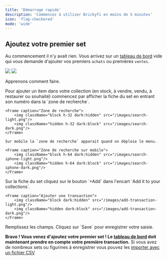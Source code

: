 ```yaml
---
title: 'Démarrage rapide'
description: 'Commencez à utiliser Brickyfi en moins de 5 minutes'
icon: 'flag-checkered'
mode: 'wide'
---
```


## Ajoutez votre premier set

Au commencement il n'y avait rien. Vous arrivez sur un [tableau de bord](/lg-french/dashboard) vide qui vous demande d'ajouter vos premiers `achats` ou premières `ventes`.

<Frame caption="Tableau de bord lors de votre première connexion.">
        <img className="block dark:hidden" src="/images/empty-dashboard-light.png"/>
        <img className="hidden dark:block" src="/images/empty-dashboard-dark.png"/>
</Frame>

Apprenons comment faire.

<Steps>
  <Step title="Recherchez le set">
    Pour ajouter un item dans votre collection (en stock, à vendre, vendu, à restaurer ou souhaité) commencez par afficher la fiche du set en entrant son numéro dans la `zone de recherche`.
    
    <Frame caption="Zone de recherche">
        <img className="block h-32 dark:hidden" src="/images/search-light.png"/>
        <img className="hidden h-32 dark:block" src="/images/search-dark.png"/>
    </Frame>

    Sur mobile la `zone de recherche` apparait quand on déploie le menu.

    <Frame caption="Zone de recherche sur mobile">
        <img className="block h-64 dark:hidden" src="/images/search-iphone-light.png"/>
        <img className="hidden h-64 dark:block" src="/images/search-iphone-dark.png"/>
    </Frame>

  </Step>
  <Step title="Ajoutez une transaction">
    Sur la fiche du set cliquez sur le bouton `+Add` dans l'encart `Add it to your collections`.

    <Frame caption="Ajouter une transaction">
        <img className="block dark:hidden" src="/images/add-transaction-light.png"/>
        <img className="hidden dark:block" src="/images/add-transaction-dark.png"/>
    </Frame>
  </Step>
  <Step title="Saisissez les informations">
    Remplissez les champs.

<AddTransaction />

  </Step>
  <Step title="Sauvegardez">
    Cliquez sur `Save` pour enregistrer votre saisie.
  </Step>
</Steps>

**Bravo ! Vous venez d'ajoutez votre premier set ! Le [tableau de bord](/lg-french/dashboard) doit maintenant prendre en compte votre première transaction.**
<Tip>Si vous avez de nombreux sets ou figurines à enregistrer vous pouvez les [importer avec un fichier CSV](/lg-french/integrations#csv)</Tip>
